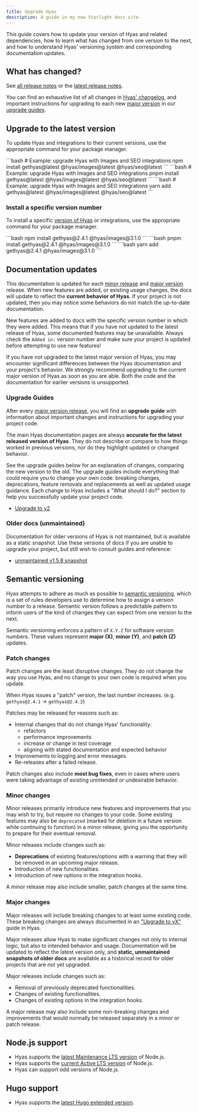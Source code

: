 ```yaml
---
title: Upgrade Hyas
description: A guide in my new Starlight docs site.
---
```


This guide covers how to update your version of Hyas and related dependencies, how to learn what has changed from one version to the next, and how to understand Hyas' versioning system and corresponding documentation updates.

## What has changed?

See [all release notes](https://github.com/gethyas/hyas/releases) or the [latest release notes](https://github.com/gethyas/hyas/releases/latest).

You can find an exhaustive list of all changes in [Hyas' changelog](https://github.com/gethyas/hyas/blob/main/CHANGELOG.md), and important instructions for upgrading to each new [major version](#major-changes) in our [upgrade guides](#upgrade-guides).

## Upgrade to the latest version

To update Hyas and integrations to their current versions, use the appropriate command for your package manager.

<Tabs>
  <TabItem label="npm">
```bash
# Example: upgrade Hyas with Images and SEO integrations
npm install gethyas@latest @hyas/images@latest @hyas/seo@latest
```
  </TabItem>
  <TabItem label="pnpm">
```bash
# Example: upgrade Hyas with Images and SEO integrations
pnpm install gethyas@latest @hyas/images@latest @hyas/seo@latest
```
  </TabItem>
  <TabItem label="Yarn">
```bash
# Example: upgrade Hyas with Images and SEO integrations
yarn add gethyas@latest @hyas/images@latest @hyas/seo@latest
```
  </TabItem>
</Tabs>

### Install a specific version number

To install a specific [version of Hyas](https://www.npmjs.com/package/gethyas?activeTab=versions) or integrations, use the appropriate command for your package manager.

<Tabs>
  <TabItem label="npm">
```bash
npm install gethyas@2.4.1 @hyas/images@3.1.0
```
  </TabItem>
  <TabItem label="pnpm">
```bash
pnpm install gethyas@2.4.1 @hyas/images@3.1.0
```
  </TabItem>
  <TabItem label="Yarn">
```bash
yarn add gethyas@2.4.1 @hyas/images@3.1.0
```
  </TabItem>
</Tabs>

## Documentation updates

This documentation is updated for each [minor release](#minor-changes) and [major version](#major-changes) release. When new features are added, or existing usage changes, the docs will update to reflect the __current behavior of Hyas__. If your project is not updated, then you may notice some behaviors do not match the up-to-date documentation.

New features are added to docs with the specific version number in which they were added. This means that if you have not updated to the latest release of Hyas, some documented features may be unavailable. Always check the `Added in:` version number and make sure your project is updated before attempting to use new features!

If you have not upgraded to the latest major version of Hyas, you may encounter significant differences between the Hyas documentation and your project's behavior. We strongly recommend upgrading to the current major version of Hyas as soon as you are able. Both the code and the documentation for earlier versions is unsupported.

### Upgrade Guides

After every [major version release](#major-changes), you will find an __upgrade guide__ with information about important changes and instructions for upgrading your project code.

The main Hyas documentation pages are always __accurate for the latest released version of Hyas__. They do not describe or compare to how things worked in previous versions, nor do they highlight updated or changed behavior.

See the upgrade guides below for an explanation of changes, comparing the new version to the old. The upgrade guides include everything that could require you to change your own code: breaking changes, deprecations, feature removals and replacements as well as updated usage guidance. Each change to Hyas includes a "What should I do?" section to help you successfully update your project code.

- [Upgrade to v2](/guides/upgrade-to/v2/)

### Older docs (unmaintained)

Documentation for older versions of Hyas is not maintained, but is available as a static snapshot. Use these versions of docs if you are unable to upgrade your project, but still wish to consult guides and reference:

- [unmaintained v1.5.8 snapshot](https://deploy-preview-255--gethyas.netlify.app/)

## Semantic versioning

Hyas attempts to adhere as much as possible to [semantic versioning](https://semver.org/), which is a set of rules developers use to determine how to assign a version number to a release. Semantic version follows a predictable pattern to inform users of the kind of changes they can expect from one version to the next.

Semantic versioning enforces a pattern of `X.Y.Z` for software version numbers. These values represent __major (X)__, __minor (Y)__, and __patch (Z)__ updates.

### Patch changes

Patch changes are the least disruptive changes. They do not change the way you use Hyas, and no change to your own code is required when you update.

When Hyas issues a "patch" version, the last number increases. (e.g. `gethyas@2.4.1` -> `gethyas@2.4.2`)

Patches may be released for reasons such as:

- Internal changes that do not change Hyas' functionality:
  - refactors
  - performance improvements
  - increase or change in test coverage
  - aligning with stated documentation and expected behavior
- Improvements to logging and error messages.
- Re-releases after a failed release.

Patch changes also include __most bug fixes__, even in cases where users were taking advantage of existing unintended or undesirable behavior.

### Minor changes

Minor releases primarily introduce new features and improvements that you may wish to try, but require no changes to your code. Some existing features may also be `deprecated` (marked for deletion in a future version while continuing to function) in a minor release, giving you the opportunity to prepare for their eventual removal.

Minor releases include changes such as:

- __Deprecations__ of existing features/options with a warning that they will be removed in an upcoming major release.
- Introduction of new functionalities.
- Introduction of new options in the integration hooks.

A minor release may also include smaller, patch changes at the same time.

### Major changes

Major releases will include breaking changes to at least some existing code. These breaking changes are always documented in an ["Upgrade to vX"](#upgrade-guides) guide in Hyas.

Major releases allow Hyas to make significant changes not only to internal logic, but also to intended behavior and usage. Documentation will be updated to reflect the latest version only, and __static, unmaintained snapshots of older docs__ are available as a historical record for older projects that are not yet upgraded.

Major releases include changes such as:

- Removal of previously deprecated functionalities.
- Changes of existing functionalities.
- Changes of existing options in the integration hooks.

A major release may also include some non-breaking changes and improvements that would normally be released separately in a minor or patch release.

## Node.js support

- Hyas supports the [latest Maintenance LTS version](https://nodejs.org/en/about/previous-releases#release-schedule) of Node.js.
- Hyas supports the [current Active LTS version](https://nodejs.org/en/about/previous-releases#release-schedule) of Node.js.
- Hyas can support odd versions of Node.js.

## Hugo support

- Hyas supports the [latest Hugo extended version](https://github.com/gohugoio/hugo/releases).
